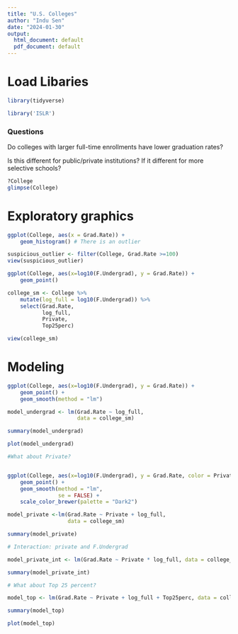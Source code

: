 ```yaml
---
title: "U.S. Colleges"
author: "Indu Sen"
date: "2024-01-30"
output:
  html_document: default
  pdf_document: default
---
```


# Load Libaries 

```r

library(tidyverse)

library('ISLR')
```

### Questions

Do colleges with larger full-time enrollments have lower graduation rates?

 Is this different for public/private institutions? If it different for more selective schools?

```r
?College
glimpse(College)
```

# Exploratory graphics

```r

ggplot(College, aes(x = Grad.Rate)) +
    geom_histogram() # There is an outlier 

suspicious_outlier <- filter(College, Grad.Rate >=100)
view(suspicious_outlier)

ggplot(College, aes(x=log10(F.Undergrad), y = Grad.Rate)) + 
    geom_point()

```
```r

college_sm <- College %>%
    mutate(log_full = log10(F.Undergrad)) %>%
    select(Grad.Rate,
           log_full,
           Private,
           Top25perc)

view(college_sm)

```

# Modeling
```r

ggplot(College, aes(x=log10(F.Undergrad), y = Grad.Rate)) + 
    geom_point() +
    geom_smooth(method = "lm")

model_undergrad <- lm(Grad.Rate ~ log_full,
                      data = college_sm)

summary(model_undergrad)

plot(model_undergrad)

```
```r

#What about Private?


ggplot(College, aes(x=log10(F.Undergrad), y = Grad.Rate, color = Private)) + 
    geom_point() +
    geom_smooth(method = "lm",
                se = FALSE) +
    scale_color_brewer(palette = "Dark2")

model_private <-lm(Grad.Rate ~ Private + log_full,
                   data = college_sm)

summary(model_private)
```
```r
# Interaction: private and F.Undergrad

model_private_int <- lm(Grad.Rate ~ Private * log_full, data = college_sm)

summary(model_private_int)
```
```r

# What about Top 25 percent?

model_top <- lm(Grad.Rate ~ Private + log_full + Top25perc, data = college_sm)

summary(model_top)

plot(model_top)

```

